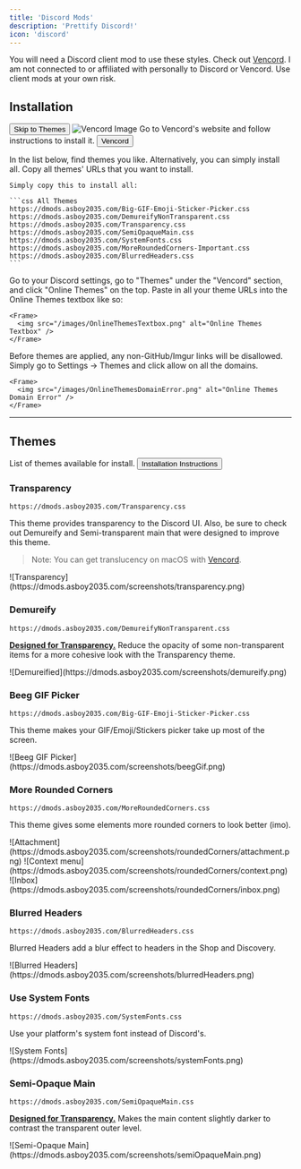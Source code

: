 ```yaml
---
title: 'Discord Mods'
description: 'Prettify Discord!'
icon: 'discord'
---
```


<Note>You will need a Discord client mod to use these styles. Check out [Vencord](https://vencord.dev).</Note>
<Warning>I am not connected to or affiliated with personally to Discord or Vencord. Use client mods at your own risk.</Warning>

## Installation
[<button class="borderedButton">Skip to Themes</button>](#themes)
<Steps>
  <Step title="Install Vencord">
    <Frame>
      <img src="https://vencord.dev/assets/cute-logo.avif" alt="Vencord Image" />
    </Frame>
    Go to Vencord's website and follow instructions to install it.
    [<button class="borderedButton">Vencord</button>](https://vencord.dev/)
  </Step>

  <Step title="Choose your Themes">
    In the list below, find themes you like.
    Alternatively, you can simply install all.
    Copy all themes' URLs that you want to install.

    Simply copy this to install all:

    ```css All Themes
    https://dmods.asboy2035.com/Big-GIF-Emoji-Sticker-Picker.css
    https://dmods.asboy2035.com/DemureifyNonTransparent.css
    https://dmods.asboy2035.com/Transparency.css
    https://dmods.asboy2035.com/SemiOpaqueMain.css
    https://dmods.asboy2035.com/SystemFonts.css
    https://dmods.asboy2035.com/MoreRoundedCorners-Important.css
    https://dmods.asboy2035.com/BlurredHeaders.css
    ```
  </Step>

  <Step title="Install Themes">
    Go to your Discord settings, go to "Themes" under the "Vencord" section, and click "Online Themes" on the top.
    Paste in all your theme URLs into the Online Themes textbox like so:

    <Frame>
      <img src="/images/OnlineThemesTextbox.png" alt="Online Themes Textbox" />
    </Frame>
  </Step>

  <Step title="Allow Domain">
    Before themes are applied, any non-GitHub/Imgur links will be disallowed.
    Simply go to Settings → Themes and click allow on all the domains.

    <Frame>
      <img src="/images/OnlineThemesDomainError.png" alt="Online Themes Domain Error" />
    </Frame>
  </Step>
</Steps>

---
## Themes
List of themes available for install.
[<button class="borderedButton">Installation Instructions</button>](#installation)

### Transparency

  ```
  https://dmods.asboy2035.com/Transparency.css
  ```
  This theme provides transparency to the Discord UI. Also, be sure to check out Demureify and Semi-transparent main that were designed to improve this theme.
  > Note: You can get translucency on macOS with [Vencord](https://vencord.dev).

<Frame>
  ![Transparency](https://dmods.asboy2035.com/screenshots/transparency.png)
</Frame>

### Demureify

  ```
  https://dmods.asboy2035.com/DemureifyNonTransparent.css
  ```
  [**Designed for Transparency.**](#transparency)
  Reduce the opacity of some non-transparent items for a more cohesive look with the Transparency theme.

<Frame>
  ![Demureified](https://dmods.asboy2035.com/screenshots/demureify.png)
</Frame>

### Beeg GIF Picker

  ```
  https://dmods.asboy2035.com/Big-GIF-Emoji-Sticker-Picker.css
  ```
  This theme makes your GIF/Emoji/Stickers picker take up most of the screen.

<Frame>
  ![Beeg GIF Picker](https://dmods.asboy2035.com/screenshots/beegGif.png)
</Frame>

### More Rounded Corners

  ```
  https://dmods.asboy2035.com/MoreRoundedCorners.css
  ```
  This theme gives some elements more rounded corners to look better (imo).

<Frame>
  ![Attachment](https://dmods.asboy2035.com/screenshots/roundedCorners/attachment.png)
  ![Context menu](https://dmods.asboy2035.com/screenshots/roundedCorners/context.png)
  ![Inbox](https://dmods.asboy2035.com/screenshots/roundedCorners/inbox.png)
</Frame>

### Blurred Headers

  ```
  https://dmods.asboy2035.com/BlurredHeaders.css
  ```
  Blurred Headers add a blur effect to headers in the Shop and Discovery.

<Frame>
  ![Blurred Headers](https://dmods.asboy2035.com/screenshots/blurredHeaders.png)
</Frame>

### Use System Fonts

  ```
  https://dmods.asboy2035.com/SystemFonts.css
  ```
  Use your platform's system font instead of Discord's.

<Frame>
  ![System Fonts](https://dmods.asboy2035.com/screenshots/systemFonts.png)
</Frame>

  ### Semi-Opaque Main

  ```
  https://dmods.asboy2035.com/SemiOpaqueMain.css
  ```
  [**Designed for Transparency.**](#transparency)
  Makes the main content slightly darker to contrast the transparent outer level.

<Frame>
  ![Semi-Opaque Main](https://dmods.asboy2035.com/screenshots/semiOpaqueMain.png)
</Frame>
